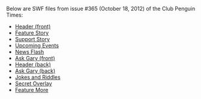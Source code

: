 Below are SWF files from issue #365 (October 18, 2012) of the Club Penguin Times:

*[[Media:News365HeaderFront.swf|Header (front)]]
*[[Media:News365FeatureStory.swf|Feature Story]]
*[[Media:News365SupportStory.swf|Support Story]]
*[[Media:News365UpcomingEvents.swf|Upcoming Events]]
*[[Media:News365NewsFlash.swf|News Flash]]
*[[Media:News365AskAuntArcticFront.swf|Ask Gary (front)]]
*[[Media:News365HeaderBack.swf|Header (back)]]
*[[Media:News365AskAuntArcticBack.swf|Ask Gary (back)]]
*[[Media:News365JokesAndRiddles.swf|Jokes and Riddles]]
*[[Media:News365SecretOverlay.swf|Secret Overlay]]
*[[Media:News365FeatureMore.swf|Feature More]]
